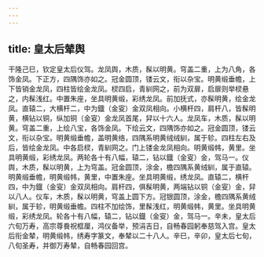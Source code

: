 ```yaml
---
---
---
```

title: 皇太后辇舆
---



干隆己巳，钦定皇太后仪驾。龙凤舆，木质，髹以明黄。穹盖二重，上为八角，各饰金凤。下正方，四隅饰亦如之。冠金圆顶，镂云文，衔以杂宝。明黄缎垂幨，上下皆销金龙凤，四柱皆绘金龙凤。棂四启，青紃网之，前为双扉，启扉则举棂悬之，内髹浅红。中置朱座，坐具明黄缎，彩绣龙凤。前加抚式，亦髹明黄，绘金龙凤。直辕二，大横杆二，中为鐡（金叜）金双凤相向。小横杆四，肩杆八，皆髹明黄，横钻以铜，纵加铜（金叜）金龙凤首尾，舁以十六人。龙凤车，木质，髹以明黄。穹盖二重，上绘八宝，各饰金凤。下绘云文，四隅饰亦如之。冠金圆顶，镂云文，衔以杂宝。明黄缎垂幨，盖明黄络，四隅系明黄绒绒紃，属于轸。四柱左右及后，皆绘金龙凤。中各启棂，青紃网之。门上镂金龙凤相向。明黄缎帏，黄里。坐具明黄缎，彩绣龙凤。两轮各十有八幅，辕二，钻以鐡（金叜）金，驾马一。仪舆，木质，髹以明黄，上为穹盖。冠金圆顶，涂金，檐四隅系黄绒紃，属于直辕。明黄缎垂幨，明黄缎帏，黄里，中置朱座。坐具明黄缎，绣龙凤。直辕二，横杆四，中为鐡（金叜）金双凤相向。肩杆四，俱髹明黄，两端钻以铜（金叜）金，舁以八人。仪车，木质，髹以明黄，穹盖上圆下方。冠银圆顶，涂金，檐四隅系黄绒紃，属于轸，明黄缎垂幨。四柱不加绘饰，里髹浅红，明黄缎帏，黄里。坐具明黄缎，彩绣龙凤。轮各十有八幅，辕二，钻以鐡（金叜）金，驾马一。辛未，皇太后六旬万寿，高宗尊飬祝框厘，鸿仪备举，预涓吉日，自畅春园躬奉慈驾入宫。皇太后衔金辇，明黄缎帏，绣寿字篆文，奉辇以二十八人。辛巳，辛卯，皇太后七旬，八旬圣寿，并御万寿辇，自畅春园回宫。